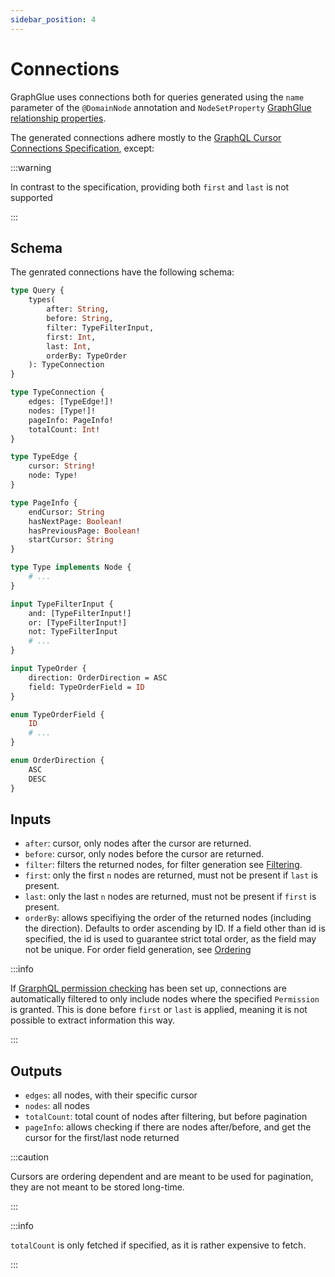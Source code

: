 ```yaml
---
sidebar_position: 4
---
```


# Connections

GraphGlue uses connections both for queries generated using the `name` parameter of the `@DomainNode` annotation and `NodeSetProperty` [GraphGlue relationship properties](./modeling#graphglue-relationships).

The generated connections adhere mostly to the [GraphQL Cursor Connections Specification](https://relay.dev/graphql/connections.htm), except:

:::warning

In contrast to the specification, providing both `first` and `last` is not supported

:::

## Schema

The genrated connections have the following schema:

```graphql
type Query {
    types(
        after: String,
        before: String,
        filter: TypeFilterInput,
        first: Int,
        last: Int,
        orderBy: TypeOrder
    ): TypeConnection
}

type TypeConnection {
    edges: [TypeEdge!]!
    nodes: [Type!]!
    pageInfo: PageInfo!
    totalCount: Int!
}

type TypeEdge {
    cursor: String!
    node: Type!
}

type PageInfo {
    endCursor: String
    hasNextPage: Boolean!
    hasPreviousPage: Boolean!
    startCursor: String
}

type Type implements Node {
    # ...
}

input TypeFilterInput {
    and: [TypeFilterInput!]
    or: [TypeFilterInput!]
    not: TypeFilterInput
    # ...
}

input TypeOrder {
    direction: OrderDirection = ASC
    field: TypeOrderField = ID
}

enum TypeOrderField {
    ID
    # ...
}

enum OrderDirection {
    ASC
    DESC
}
```

## Inputs

- `after`: cursor, only nodes after the cursor are returned.
- `before`: cursor, only nodes before the cursor are returned.
- `filter`: filters the returned nodes, for filter generation see [Filtering](./modeling#filtering).
- `first`: only the first `n` nodes are returned, must not be present if `last` is present.
- `last`: only the last `n` nodes are returned, must not be present if `first` is present.
- `orderBy`: allows specifiying the order of the returned nodes (including the direction). Defaults to order ascending by ID. If a field other than id is specified, the id is used to guarantee strict total order, as the field may not be unique. For order field generation, see [Ordering](./modeling#ordering)

:::info

If [GrarphQL permission checking](./authorization#graphql) has been set up, connections are automatically filtered to only include nodes where the specified `Permission` is granted.
This is done before `first` or `last` is applied, meaning it is not possible to extract information this way.

:::

## Outputs

- `edges`: all nodes, with their specific cursor
- `nodes`: all nodes
- `totalCount`: total count of nodes after filtering, but before pagination
- `pageInfo`: allows checking if there are nodes after/before, and get the cursor for the first/last node returned

:::caution

Cursors are ordering dependent and are meant to be used for pagination, they are not meant to be stored long-time.

:::

:::info

`totalCount` is only fetched if specified, as it is rather expensive to fetch.

:::